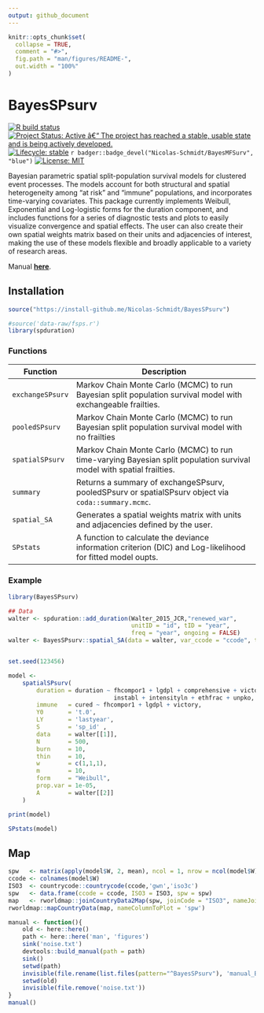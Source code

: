 ```yaml
---
output: github_document
---
```


<!-- README.md is generated from README.Rmd. Please edit that file -->

```r
knitr::opts_chunk$set(
  collapse = TRUE,
  comment = "#>",
  fig.path = "man/figures/README-",
  out.width = "100%"
)
```

# BayesSPsurv

<!-- badges: start -->
[![R build status](https://github.com/Nicolas-Schmidt/spatialSPsurv/workflows/R-CMD-check/badge.svg)](https://github.com/Nicolas-Schmidt/BayesSPsurv/actions)
[![Project Status: Active â€“ The project has reached a stable, usable
state and is being actively
developed.](https://www.repostatus.org/badges/latest/active.svg)](https://www.repostatus.org/#active)
[![Lifecycle: stable](https://img.shields.io/badge/lifecycle-stable-green.svg)](https://www.tidyverse.org/lifecycle/#stable)
`r badger::badge_devel("Nicolas-Schmidt/BayesMFSurv", "blue")`
[![License:
MIT](https://img.shields.io/badge/License-MIT-yellow.svg)](https://opensource.org/licenses/MIT)

<!-- badges: end -->

Bayesian parametric spatial split-population survival models for clustered event processes. The models account for both structural and spatial heterogeneity among "at risk" and "immune" populations, and incorporates time-varying covariates. This package currently implements Weibull, Exponential and Log-logistic forms for the duration component, and includes functions for a series of diagnostic tests and plots to easily visualize convergence and spatial effects. The user can also create their own spatial weights matrix based on their units and adjacencies of interest, making the use of these models flexible and broadly applicable to a variety of  research areas.




Manual [__here__](https://github.com/Nicolas-Schmidt/spatialSPsurv/blob/master/man/figures/manual_BayesSPsurv.pdf).



## Installation

``` r
source("https://install-github.me/Nicolas-Schmidt/BayesSPsurv")
```



```r
#source('data-raw/fsps.r')
library(spduration)
```


### Functions


| Function |Description |
| ----------------- | -------------------------------------------------------------- | 
|`exchangeSPsurv`|Markov Chain Monte Carlo (MCMC) to run Bayesian split population survival model with exchangeable frailties.|
|`pooledSPsurv` | Markov Chain Monte Carlo (MCMC) to run Bayesian split population survival model with no frailties|
|`spatialSPsurv`|Markov Chain Monte Carlo (MCMC) to run time-varying Bayesian split population survival model with spatial frailties.|
|`summary`|Returns a summary of exchangeSPsurv, pooledSPsurv or spatialSPsurv object via `coda::summary.mcmc`.|
|`spatial_SA`|Generates a spatial weights matrix with units and adjacencies defined by the user.|
|`SPstats`|A function to calculate the deviance information criterion (DIC) and Log-likelihood for fitted model oupts.|




### Example


```r

library(BayesSPsurv)

## Data
walter <- spduration::add_duration(Walter_2015_JCR,"renewed_war", 
                                   unitID = "id", tID = "year", 
                                   freq = "year", ongoing = FALSE)
walter <- BayesSPsurv::spatial_SA(data = walter, var_ccode = "ccode", threshold = 800L)


set.seed(123456)

model <- 
    spatialSPsurv(
        duration = duration ~ fhcompor1 + lgdpl + comprehensive + victory + 
                              instabl + intensityln + ethfrac + unpko,
        immune   = cured ~ fhcompor1 + lgdpl + victory,
        Y0       = 't.0',
        LY       = 'lastyear',
        S        = 'sp_id' ,
        data     = walter[[1]],
        N        = 500,
        burn     = 10,
        thin     = 10,
        w        = c(1,1,1),
        m        = 10,
        form     = "Weibull",
        prop.var = 1e-05,
        A        = walter[[2]]
    )

print(model)

SPstats(model)

```

## Map

```r
spw   <- matrix(apply(model$W, 2, mean), ncol = 1, nrow = ncol(model$W))
ccode <- colnames(model$W)
ISO3  <- countrycode::countrycode(ccode,'gwn','iso3c')
spw   <- data.frame(ccode = ccode, ISO3 = ISO3, spw = spw) 
map   <- rworldmap::joinCountryData2Map(spw, joinCode = "ISO3", nameJoinColumn = "ISO3")
rworldmap::mapCountryData(map, nameColumnToPlot = 'spw')

```


```r


manual <- function(){
    old <- here::here()
    path <- here::here('man', 'figures')
    sink('noise.txt')
    devtools::build_manual(path = path)
    sink()
    setwd(path)
    invisible(file.rename(list.files(pattern="^BayesSPsurv"), 'manual_BayesSPsurv.pdf'))
    setwd(old)
    invisible(file.remove('noise.txt'))
}
manual()
```























